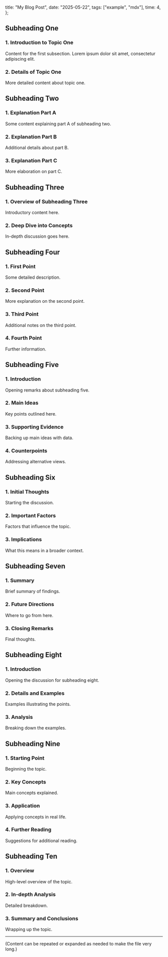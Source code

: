   title: "My Blog Post",
  date: "2025-05-22",
  tags: ["example", "mdx"],
  time: 4,
};

## Subheading One

### 1. Introduction to Topic One

Content for the first subsection. Lorem ipsum dolor sit amet, consectetur adipiscing elit.

### 2. Details of Topic One

More detailed content about topic one.

## Subheading Two

### 1. Explanation Part A

Some content explaining part A of subheading two.

### 2. Explanation Part B

Additional details about part B.

### 3. Explanation Part C

More elaboration on part C.

## Subheading Three

### 1. Overview of Subheading Three

Introductory content here.

### 2. Deep Dive into Concepts

In-depth discussion goes here.

## Subheading Four

### 1. First Point

Some detailed description.

### 2. Second Point

More explanation on the second point.

### 3. Third Point

Additional notes on the third point.

### 4. Fourth Point

Further information.

## Subheading Five

### 1. Introduction

Opening remarks about subheading five.

### 2. Main Ideas

Key points outlined here.

### 3. Supporting Evidence

Backing up main ideas with data.

### 4. Counterpoints

Addressing alternative views.

## Subheading Six

### 1. Initial Thoughts

Starting the discussion.

### 2. Important Factors

Factors that influence the topic.

### 3. Implications

What this means in a broader context.

## Subheading Seven

### 1. Summary

Brief summary of findings.

### 2. Future Directions

Where to go from here.

### 3. Closing Remarks

Final thoughts.

## Subheading Eight

### 1. Introduction

Opening the discussion for subheading eight.

### 2. Details and Examples

Examples illustrating the points.

### 3. Analysis

Breaking down the examples.

## Subheading Nine

### 1. Starting Point

Beginning the topic.

### 2. Key Concepts

Main concepts explained.

### 3. Application

Applying concepts in real life.

### 4. Further Reading

Suggestions for additional reading.

## Subheading Ten

### 1. Overview

High-level overview of the topic.

### 2. In-depth Analysis

Detailed breakdown.

### 3. Summary and Conclusions

Wrapping up the topic.

---

(Content can be repeated or expanded as needed to make the file very long.)
